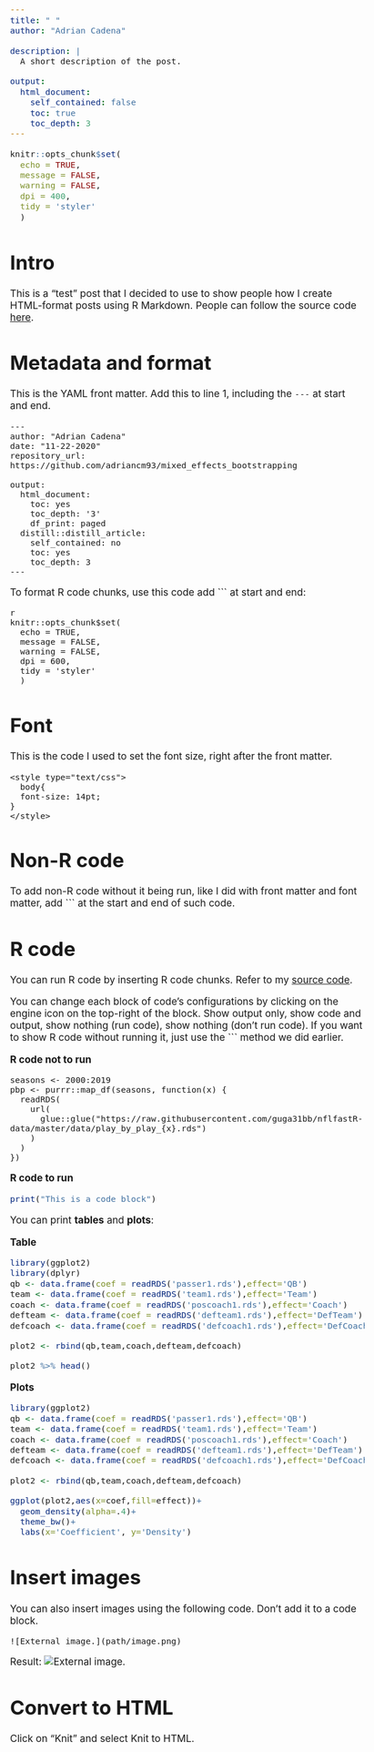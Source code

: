 ```yaml
---
title: " "
author: "Adrian Cadena"

description: |
  A short description of the post.

output: 
  html_document:
    self_contained: false
    toc: true
    toc_depth: 3
---
```


```r
knitr::opts_chunk$set(
  echo = TRUE, 
  message = FALSE, 
  warning = FALSE, 
  dpi = 400, 
  tidy = 'styler'
  )
```


<style type="text/css">
  body{
  font-size: 13pt;
}
h1.title {
  font-size: 1px;
}
</style>


# Intro
This is a "test" post that I decided to use to show people how I create HTML-format posts using R Markdown. People can follow the source code [here](https://github.com/adriancm93/website/blob/master/content/post/qb/index.Rmd).

# Metadata and format

This is the YAML front matter.  Add this to line 1, including the ```---``` at start and end.

```
---
author: "Adrian Cadena"
date: "11-22-2020"
repository_url: https://github.com/adriancm93/mixed_effects_bootstrapping

output:
  html_document:
    toc: yes
    toc_depth: '3'
    df_print: paged
  distill::distill_article:
    self_contained: no
    toc: yes
    toc_depth: 3
---
```
To format R code chunks, use this code add ``` ``` ``` at start and end:

```
{r setup, include=FALSE}
knitr::opts_chunk$set(
  echo = TRUE, 
  message = FALSE, 
  warning = FALSE, 
  dpi = 600, 
  tidy = 'styler'
  )

```

# Font

This is the code I used to set the font size, right after the front matter.
```
<style type="text/css">
  body{
  font-size: 14pt;
}
</style>

```

# Non-R code
To add non-R code without it being run, like I did with front matter and font matter, add ``` ``` ``` at the start and end of such code.

# R code

You can run R code by inserting R code chunks. Refer to my [source code](https://github.com/adriancm93/website/blob/master/content/post/qb/index.Rmd).

You can change each block of code's configurations by clicking on the engine icon on the top-right of the block. Show output only, show code and output, show nothing (run code), show nothing (don't run code). If you want to show R code without running it, just use the ``` ``` ``` method we did earlier.


**R code not to run**
```
seasons <- 2000:2019
pbp <- purrr::map_df(seasons, function(x) {
  readRDS(
    url(
      glue::glue("https://raw.githubusercontent.com/guga31bb/nflfastR-data/master/data/play_by_play_{x}.rds")
    )
  )
})
```

**R code to run**
```r
print("This is a code block")
```

You can print **tables** and **plots**:

**Table**

```r
library(ggplot2)
library(dplyr)
qb <- data.frame(coef = readRDS('passer1.rds'),effect='QB')
team <- data.frame(coef = readRDS('team1.rds'),effect='Team')
coach <- data.frame(coef = readRDS('poscoach1.rds'),effect='Coach')
defteam <- data.frame(coef = readRDS('defteam1.rds'),effect='DefTeam')
defcoach <- data.frame(coef = readRDS('defcoach1.rds'),effect='DefCoach')

plot2 <- rbind(qb,team,coach,defteam,defcoach)

plot2 %>% head()
```

**Plots**
```r
library(ggplot2)
qb <- data.frame(coef = readRDS('passer1.rds'),effect='QB')
team <- data.frame(coef = readRDS('team1.rds'),effect='Team')
coach <- data.frame(coef = readRDS('poscoach1.rds'),effect='Coach')
defteam <- data.frame(coef = readRDS('defteam1.rds'),effect='DefTeam')
defcoach <- data.frame(coef = readRDS('defcoach1.rds'),effect='DefCoach')

plot2 <- rbind(qb,team,coach,defteam,defcoach)

ggplot(plot2,aes(x=coef,fill=effect))+
  geom_density(alpha=.4)+
  theme_bw()+ 
  labs(x='Coefficient', y='Density')
```

# Insert images

You can also insert images using the following code. Don't add it to a code block.

```
![External image.](path/image.png)
```

Result:
![External image.](pic.png)

# Convert to HTML
Click on "Knit" and select Knit to HTML. 

